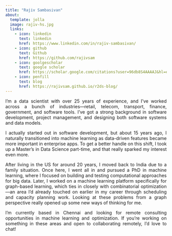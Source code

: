 ```yaml
---
title: "Rajiv Sambasivan"
about:
  template: jolla
  image: rajiv-hs.jpg
  links:
    - icon: linkedin
      text: linkedin
      href: https://www.linkedin.com/in/rajiv-sambasivan/
    - icon: github
      text: Github
      href: https://github.com/rajivsam
    - icon: goolgescholar
      text: google scholar
      href: https://scholar.google.com/citations?user=96db8S4AAAAJ&hl=en
    - icon: penfill
      text: blog
      href: https://rajivsam.github.io/r2ds-blog/
---
```


::: {style="text-align: justify"}

I'm a data scientist with over 25 years of experience, and I've worked across a bunch of industries—retail, telecom, transport, finance, government, and software tools. I’ve got a strong background in software development, project management, and designing both software systems and data models.

I actually started out in software development, but about 15 years ago, I naturally transitioned into machine learning as data-driven features became more important in enterprise apps. To get a better handle on this shift, I took up a Master’s in Data Science part-time, and that really sparked my interest even more.

After living in the US for around 20 years, I moved back to India due to a family situation. Once here, I went all in and pursued a PhD in machine learning, where I focused on building and testing computational approaches for big data. Later, I worked on a machine learning platform specifically for graph-based learning, which ties in closely with combinatorial optimization—an area I’d already touched on earlier in my career through scheduling and capacity planning work. Looking at these problems from a graph perspective really opened up some new ways of thinking for me.

I’m currently based in Chennai and looking for remote consulting opportunities in machine learning and optimization. If you’re working on something in these areas and open to collaborating remotely, I’d love to chat!


:::